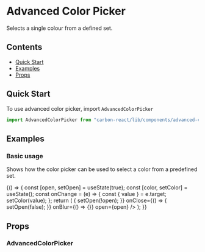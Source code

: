 
<Meta title="Advanced Color Picker" />

# Advanced Color Picker

Selects a single colour from a defined set.

## Contents

- [Quick Start](#quick-start)
- [Examples](#examples)
- [Props](#props)

## Quick Start

To use advanced color picker, import `AdvancedColorPicker`

```javascript
import AdvancedColorPicker from "carbon-react/lib/components/advanced-color-picker";
```

## Examples

### Basic usage

Shows how the color picker can be used to select a color from a predefined set.

<Canvas>
  <Story name="default" parameters={{ info: { disable: true } }}>
    {() => {
      const [open, setOpen] = useState(true);
      const [color, setColor] = useState();
      const onChange = (e) => {
        const { value } = e.target;
        setColor(value);
      };
      return (
        <AdvancedColorPicker
          name="advancedPicker"
          availableColors={[
            { value: "#FFFFFF", label: "white" },
            { value: "transparent", label: "transparent" },
            { value: "#000000", label: "black" },
            { value: "#A3CAF0", label: "blue" },
            { value: "#FD9BA3", label: "pink" },
            { value: "#B4AEEA", label: "purple" },
            { value: "#ECE6AF", label: "goldenrod" },
            { value: "#EBAEDE", label: "orchid" },
            { value: "#EBC7AE", label: "desert" },
            { value: "#AEECEB", label: "turquoise" },
            { value: "#AEECD6", label: "mint" },
          ]}
          defaultColor="#EBAEDE"
          selectedColor={color}
          onChange={onChange}
          onOpen={() => {
            setOpen(!open);
          }}
          onClose={() => {
            setOpen(false);
          }}
          onBlur={() => {}}
          open={open}
        />
      );
    }}
  </Story>
</Canvas>

## Props

### AdvancedColorPicker

<StyledSystemProps of={AdvancedColorPicker} noHeader margin />
